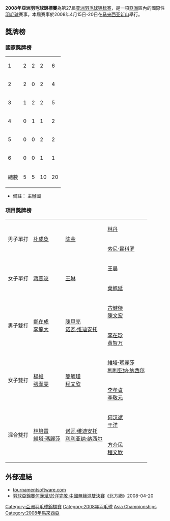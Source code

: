 {{noteTA|G1=Badminton}}
'''2008年亞洲羽毛球錦標賽'''為第27屆[[亚洲羽毛球锦标赛|亚洲羽毛球锦标赛]]，是一項[[亞洲|亞洲]]區內的國際性[[羽毛球|羽毛球]]賽事。本屆賽事於2008年4月15日-20日在[[马来西亚|马来西亚]][[新山|新山]]舉行。

==獎牌榜==
===國家獎牌榜===
{| {{RankedMedalTable}}
|-
|1||style="text-align:left"| {{CHN}} ||2||2||2||6
|-
|2||style="text-align:left"| {{KOR}} ||2||0||2||4
|-
|3||style="text-align:left"| {{INA}} ||1||2||2||5
|-
|4||style="text-align:left"| {{TPE}} ||0||1||1||2
|-
|5||style="text-align:left"| {{HKG}} ||0||0||2||2
|- bgcolor=ccccff
|6||style="text-align:left"| {{MAS}} ||0||0||1||1
|- class="sortbottom"
!colspan=2|總數|| 5 || 5 || 10 || 20
|}
*備註：{{colorbox|#ccccff| }} 主辦國

===項目獎牌榜===
{| {{MedalistTable|type=項目}}
|-
|rowspan=2|男子單打
|rowspan=2|{{flagicon|KOR}} [[朴成奐|朴成奐]]
|rowspan=2|{{flagicon|CHN}} [[陈金|陈金]]
|{{flagicon|CHN}} [[林丹|林丹]]
|-
|{{flagicon|INA}} [[索尼·昆科罗|索尼·昆科罗]]
|-
|rowspan=2|女子單打
|rowspan=2|{{flagicon|CHN}} [[蔣燕皎|蔣燕皎]]
|rowspan=2|{{flagicon|CHN}} [[王琳_(羽毛球运动员)|王琳]]
|{{flagicon|HKG}} [[王晨_(羽毛球運動員)|王晨]]
|-
|{{flagicon|HKG}} [[葉姵延|葉姵延]]
|-
|rowspan=2|男子雙打
|rowspan=2|{{flagicon|KOR}} [[鄭在成|鄭在成]]<br/>{{flagicon|KOR}} [[李龍大|李龍大]]
|rowspan=2|{{flagicon|INA}} [[陳甲亮|陳甲亮]]<br/>{{flagicon|INA}} [[诺瓦·维迪安托|诺瓦·维迪安托]]
|{{flagicon|MAS}} [[古健傑|古健傑]]<br/>{{flagicon|MAS}} [[陳文宏_(羽毛球運動員)|陳文宏]]
|-
|{{flagicon|KOR}} [[李在珍|李在珍]]<br/>{{flagicon|KOR}} [[黄智万|黄智万]]
|-
|rowspan=2|女子雙打
|rowspan=2|{{flagicon|CHN}} [[楊維|楊維]]<br />{{flagicon|CHN}} [[張潔雯|張潔雯]]
|rowspan=2|{{flagicon|TPE}} [[簡毓瑾|簡毓瑾]]<br />{{flagicon|TPE}} [[程文欣|程文欣]]
|{{flagicon|INA}} [[維塔·瑪麗莎|維塔·瑪麗莎]]<br/>{{flagicon|INA}} [[利利亚纳·纳西尔|利利亚纳·纳西尔]]
|-
|{{flagicon|KOR}} [[李孝貞_(羽毛球運動員)|李孝貞]]<br />{{flagicon|KOR}} [[李敬元|李敬元]]
|-
|rowspan=2|混合雙打
|rowspan=2|{{flagicon|INA}} [[林培雷|林培雷]]<br/>{{flagicon|INA}} [[維塔·瑪麗莎|維塔·瑪麗莎]]
|rowspan=2|{{flagicon|INA}} [[诺瓦·维迪安托|诺瓦·维迪安托]]<br/>{{flagicon|INA}} [[利利亚纳·纳西尔|利利亚纳·纳西尔]]
|{{flagicon|CHN}} [[何汉斌|何汉斌]]<br/>{{flagicon|CHN}} [[于洋_(羽毛球运动员)|于洋]]
|-
|{{flagicon|TPE}} [[方介民|方介民]]<br/>{{flagicon|TPE}} [[程文欣|程文欣]]
|}

==外部連結==
{{Portal box|马来西亚|羽毛球}}
*[https://www.tournamentsoftware.com/sport/tournament?id=6359DD71-4109-4AA5-9AD9-B72BE53E20C0 tournamentsoftware.com]{{Wayback|url=https://www.tournamentsoftware.com/sport/tournament?id=6359DD71-4109-4AA5-9AD9-B72BE53E20C0 |date=20171003190117 }}{{en}}
*[http://sports.big5.enorth.com.cn/system/2008/04/20/003166421.shtml 羽球亞錦賽何漢斌/於洋完敗 中國無緣混雙決賽]{{Wayback|url=http://sports.big5.enorth.com.cn/system/2008/04/20/003166421.shtml |date=20160304073803 }}《北方網》2008-04-20
{{亞洲羽毛球錦標賽}}
{{2008年世界羽聯大獎賽}}

[[Category:亞洲羽毛球錦標賽|Category:亞洲羽毛球錦標賽]]
[[Category:2008年羽毛球|Category:2008年羽毛球]]
[[Category:馬來西亞主辦的國際羽毛球賽事|Asia Championships]]
[[Category:2008年馬來西亞|Category:2008年馬來西亞]]